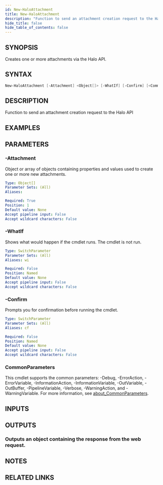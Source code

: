 ```yaml
---
id: New-HaloAttachment
title: New-HaloAttachment
description: "Function to send an attachment creation request to the Halo API"
hide_title: false
hide_table_of_contents: false
---
```


## SYNOPSIS

Creates one or more attachments via the Halo API.

## SYNTAX

```powershell
New-HaloAttachment [-Attachment] <Object[]> [-WhatIf] [-Confirm] [<CommonParameters>]
```

## DESCRIPTION

Function to send an attachment creation request to the Halo API

## EXAMPLES

## PARAMETERS

### -Attachment

Object or array of objects containing properties and values used to create one or more new attachments.

```yaml
Type: Object[]
Parameter Sets: (All)
Aliases:

Required: True
Position: 1
Default value: None
Accept pipeline input: False
Accept wildcard characters: False
```

### -WhatIf

Shows what would happen if the cmdlet runs.
The cmdlet is not run.

```yaml
Type: SwitchParameter
Parameter Sets: (All)
Aliases: wi

Required: False
Position: Named
Default value: None
Accept pipeline input: False
Accept wildcard characters: False
```

### -Confirm

Prompts you for confirmation before running the cmdlet.

```yaml
Type: SwitchParameter
Parameter Sets: (All)
Aliases: cf

Required: False
Position: Named
Default value: None
Accept pipeline input: False
Accept wildcard characters: False
```

### CommonParameters

This cmdlet supports the common parameters: -Debug, -ErrorAction, -ErrorVariable, -InformationAction, -InformationVariable, -OutVariable, -OutBuffer, -PipelineVariable, -Verbose, -WarningAction, and -WarningVariable. For more information, see [about_CommonParameters](http://go.microsoft.com/fwlink/?LinkID=113216).

## INPUTS

## OUTPUTS

### Outputs an object containing the response from the web request.

## NOTES

## RELATED LINKS
